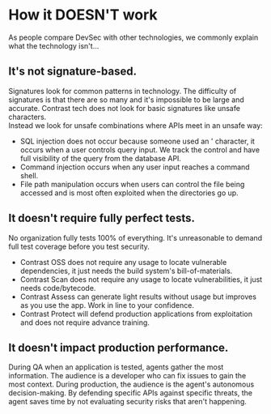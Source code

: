 # How it DOESN'T work

As people compare DevSec with other technologies, we commonly explain what the technology isn't...

## It's not signature-based.

Signatures look for common patterns in technology. The difficulty of signatures is that there are so many and it's impossible to be large and accurate.
Contrast tech does not look for basic signatures like unsafe characters.<br/>
Instead we look for unsafe combinations where APIs meet in an unsafe way:
- SQL injection does not occur because someone used an ' character, it occurs when a user controls query input. We track the control and have full visibility of the query from the database API.
- Command injection occurs when any user input reaches a command shell.
- File path manipulation occurs when users can control the file being accessed and is most often exploited when the directories go up.

## It doesn't require fully perfect tests.
No organization fully tests 100% of everything. It's unreasonable to demand full test coverage before you test security.
- Contrast OSS does not require any usage to locate vulnerable dependencies, it just needs the build system's bill-of-materials.
- Contrast Scan does not require any usage to locate vulnerabilities, it just needs code/bytecode.
- Contrast Assess can generate light results without usage but improves as you use the app. Work in line to your confidence.
- Contrast Protect will defend production applications from exploitation and does not require advance training.

## It doesn't impact production performance.

During QA when an application is tested, agents gather the most information. The audience is a developer who can fix issues to gain the most context.
During production, the audience is the agent's autonomous decision-making. By defending specific APIs against specific threats, the agent saves time by not evaluating security risks that aren't happening.

